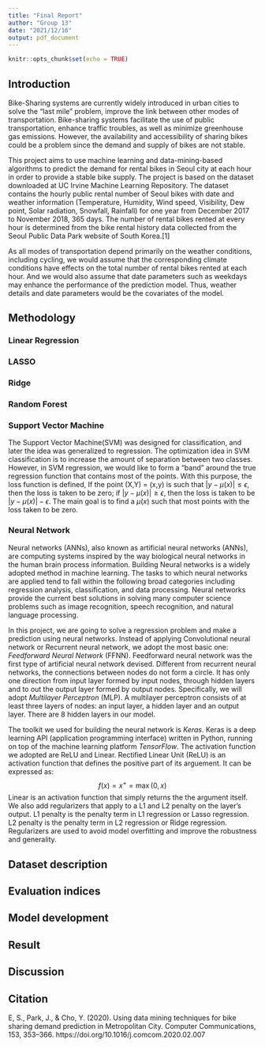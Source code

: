 ---
title: "Final Report"
author: "Group 13"
date: "2021/12/16"
output: pdf_document
---

```{r setup, include=FALSE}
knitr::opts_chunk$set(echo = TRUE)
```

## Introduction
Bike-Sharing systems are currently widely introduced in urban cities to solve the 
“last mile” problem, improve the link between other modes of transportation. 
Bike-sharing systems facilitate the use of public transportation, enhance traffic 
troubles, as well as minimize greenhouse gas emissions. However, the availability 
and accessibility of sharing bikes could be a problem since the demand and supply 
of bikes are not stable.

This project aims to use machine learning and data-mining-based  algorithms to 
predict the demand for rental bikes in Seoul city at each hour in order to provide 
a stable bike supply. The project is based on the dataset downloaded at UC Irvine 
Machine Learning Repository. The dataset contains the hourly public rental number 
of Seoul bikes with date and weather information (Temperature, Humidity, Wind speed, 
Visibility, Dew point, Solar radiation, Snowfall, Rainfall) for one year from December 
2017 to November 2018, 365 days. The number of rental bikes rented at every hour 
is determined from the bike rental history data collected from the Seoul Public 
Data Park website of South Korea.[1]

As all modes of transportation depend primarily on the weather conditions, including 
cycling, we would assume that the corresponding climate conditions have effects 
on the total number of rental bikes rented at each hour. And we would also assume 
that date parameters such as weekdays may enhance the performance of the prediction 
model. Thus, weather details and date parameters would be the covariates of the 
model.

## Methodology
### Linear Regression
### LASSO
### Ridge
### Random Forest
### Support Vector Machine
The Support Vector Machine(SVM) was designed for classification, and later the idea was generalized to regression. The optimization idea in SVM classification is to increase the amount of separation between two classes. However, in SVM regression, we would like to form a "band" around the true regression function that contains most of the points. With this purpose, the loss function is defined,
\begin{align}
\mu(x)=\beta_0 + x^T\beta
\end{align}
If the point (X,Y) = (x,y) is such that $|y-\mu(x)|\leq \epsilon$, then the loss is taken to be zero; if $|y-\mu(x)|\geq \epsilon$, then the loss is taken to be $|y-\mu(x)|- \epsilon$. The main goal is to find a $\mu(x)$ such that most points with the loss taken to be zero.

### Neural Network
Neural networks (ANNs), also known as artificial neural networks (ANNs), are 
computing systems inspired by the way biological neural networks in the human 
brain process information. Building Neural networks is a widely adopted method 
in machine learning. The tasks to which neural networks are applied tend to fall 
within the following broad categories including regression analysis, classification,
and data processing. Neural networks provide the current best solutions in solving
many computer science problems such as image recognition, speech recognition, 
and natural language processing.

In this project, we are going to solve a regression problem and make a prediction
using neural networks. Instead of applying Convolutional neural network or Recurrent 
neural network, we adopt the most basic one: *Feedforward Neural Network* (FFNN). 
Feedforward neural network was the first type of artificial neural network devised. 
Different from recurrent neural networks, the connections between nodes do not 
form a circle. It has only one direction from input layer formed by input nodes, 
through hidden layers and to out the output layer formed by output nodes. 
Specifically, we will adopt *Multilayer Perceptron* (MLP). A multilayer perceptron 
consists of at least three layers of nodes: an input layer, a hidden layer and 
an output layer. There are 8 hidden layers in our model.

The toolkit we used for building the neural network is *Keras*. Keras is a deep 
learning API (application programming interface) written in Python, running on 
top of the machine learning platform *TensorFlow*. The activation function we
adopted are ReLU and Linear. Rectified Linear Unit (ReLU) is an activation function
that defines the positive part of its arguement. It can be expressed as:
$$f(x) = x^{+} = \max(0, x)$$
Linear is an activation function that simply returns the the argument itself. We
also add regularizers that apply to a L1 and L2 penalty on the layer's output.
L1 penalty is the penalty term in L1 regression or Lasso regression. L2 penalty
is the penalty term in L2 regression or Ridge regression. Regularizers are used 
to avoid model overfitting and improve the robustness and generality. 

## Dataset description

## Evaluation indices

## Model development



## Result

## Discussion

## Citation

E, S., Park, J., &amp; Cho, Y. (2020). Using data mining techniques for bike sharing demand prediction in Metropolitan City. Computer Communications, 153, 353–366. https://doi.org/10.1016/j.comcom.2020.02.007 

